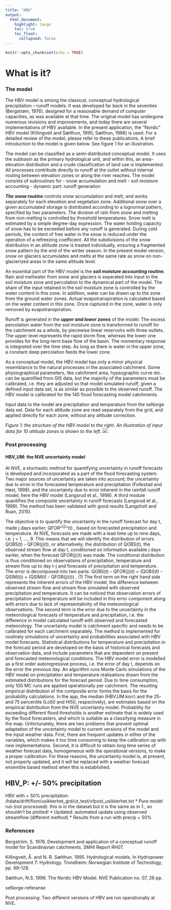 ```yaml
---
title: "HBV"
output: 
  html_document:
    highlight: tango
    toc: true
    toc_float:
      collapsed: false
---
```


```r
knitr::opts_chunk$set(echo = TRUE)
```


# What is it?
### The model

The HBV model is among the classical, conceptual hydrological precipitation – runoff models. It was developed far back in the seventies (Bergstrøm, 1976), designed for a reasonable demand of computer capacities, as was available at that time. The original model has undergone numerous revisions and improvements, and today there are several implementations of HBV available. In the present application, the “Nordic” HBV model (Killingveit and Sælthun, 1995; Sælthun, 1996) is used. For a detailed review of the model, please refer to these publications. A brief introduction to the model is given below. See figure 1 for an illustration.

The model can be classified as a semi-distributed conceptual model. It uses the subbasin as the primary hydrological unit, and within this, an area-elevation distribution and a crude classification of land use is implemented. All processes contribute directly to runoff at the outlet without internal routing between elevation zones or along the river reaches. The model consists of subroutines for 
-	snow accumulation and melt 
-	soil moisture accounting
-	dynamic part: runoff generation

***The snow routine*** controls snow accumulation and melt, and works separately for each elevation and vegetation zone. Additional snow over a given accumulated storage is distributed according to a lognormal pattern, specified by two parameters. The division of rain from snow and melting from non-melting is controlled by threshold temperatures. Snow melt is estimated by a simple degree-day expression. The water holding capacity of snow has to be exceeded before any runoff is generated. During cold periods, the content of free water in the snow is reduced under the operation of a refreezing coefficient. All the subdivisions of the snow distribution in an altitude zone is treated individually, ensuring a fragmented snow pattern by the end of the winter season. In the present model version, snow on glaciers accumulates and melts at the same rate as snow on non-glacierized areas in the same altitude level.

An essential part of the HBV model is the ***soil moisture accounting routine***. Rain and meltwater from snow and glaciers is separated into input to the soil moisture zone and percolation to the dynamical part of the model. The share of the input retained in the soil moisture zone is controlled by the water content in this zone. In addition, water can be drawn up to the zone from the ground water zones. Actual evapotranspiration is calculated based on the water content in this zone. Once captured in the zone, water is only removed by evapotranspiration.

Runoff is generated in the ***upper and lower zones*** of the model. The excess percolation water from the soil moisture zone is transformed to runoff for the catchment as a whole, by piecewise linear reservoirs with three outlets. The upper level represents the rapid storm flow, whereas the lower one provides for the long-term base flow of the basin. The momentary response is integrated over the time step. As long as there is water in the upper zone, a constant deep percolation feeds the lower zone.

As a conceptual model, the HBV model has only a minor physical resemblance to the natural processes in the associated catchment. Some physiographical parameters, like catchment area, hypsographic curve etc. can be quantified from GIS data, but the majority of the parameters must be calibrated, i.e. they are adjusted so that model simulated runoff, given a defined input data set, is as similar as possible to the observed runoff. The HBV model is calibrated for the 145 flood forecasting model catchments.

Input data to the model are precipitation and temperature from the seNorge data set. Data for each altitude zone are read separately from the grid, and applied directly for each zone, without any altitude correction.

*Figure 1: the structure of the HBV model to the right. An illustration of input data for 10 altitude zones is shown to the left.* ![](images/HBV_struktur.JPG)

### Post processing
#### HBV_UM: the NVE uncertainty model

At NVE, a stochastic method for quantifying uncertainty in runoff forecasts is developed and incorporated as a part of the flood forecasting system. Two major sources of uncertainty are taken into account; the uncertainty due to error in the forecasted temperature and precipitation (Follestad and Høst, 1998), and the uncertainty due to error inherent in the rainfall runoff model, here the HBV model (Langsrud et al., 1998). A third module quantifies the composite uncertainty in runoff forecasts (Langsrud et al., 1999). The method has been validated with good results (Langsholt and Ruan, 2015).

The objective is to quantify the uncertainty in the runoff forecast for day t, made j days earlier, QFOR^^(j)^^(t) , based on forecasted precipitation and temperature. At NVE, forecasts are made with a lead time up to nine days, i.e. j = 1, …, 9. This means that we will identify the distribution of errors QOBS(t) - QFOR(j)(t), or alternatively, the distribution of QOBS(t), the observed stream flow at day t, conditioned on information available j days earlier, when the forecast QFOR(j)(t) was made. The conditional distribution is thus conditioned on observations of precipitation, temperature and stream flow up to day t-j and forecasts of precipitation and temperature. The error is decomposed into two parts:
QOBS(t) - QFOR(j)(t) = (QOBS(t) - QSIM(t)) + (QSIM(t) - QFOR(j)(t)) .                       (1)
The first term on the right hand side represents the inherent errors of the HBV model, the difference between observed stream flow and stream flow simulated with observed precipitation and temperature. It can be noticed that observation errors of precipitation and temperature will be included in this error component along with errors due to lack of representativity of the meteorological observations. The second term is the error due to the uncertainty in the meteorological forecasts of temperature and precipitation, i.e. the difference in model calculated runoff with observed and forecasted meteorology.
The uncertainty model is catchment specific and needs to be calibrated for each catchment separately. The method is implemented for routinely simulations of uncertainty and probabilities associated with HBV model forecasts. Statistical distributions for temperature and precipitation in the forecast period are developed on the basis of historical forecasts and observation data, and include parameters that are dependent on present and forecasted meteorological conditions. The HBV model error is modelled as a first order autoregressive process, i.e. the error of day t, depends on the error the previous day.
An algorithm runs Monte Carlo simulations of the HBV model on precipitation and temperature realisations drawn from the estimated distributions for the forecast period. Due to time consumption, only 100 MC runs are applied operationally per catchment. The resulting empirical distribution of the composite error forms the basis for the probability calculations. In the app, the median (HBV.UM.korr) and the 25- and 75 percentile (Lo50 and Hi50, respectively), are estimates based on the empirical distribution from the NVE uncertainty model. Probability for exceeding different flood thresholds is another estimate that is widely used by the flood forecasters, and which is suitable as a classifying measure in the map.
Unfortunately, there are two problems that prevent optimal adaptation of the uncertainty model to current versions of the model and the input weather data. First, there are frequent updates in either of the variables, which makes it too time consuming to keep the calibration up with new implementations. Second, it is difficult to obtain long time series of weather forecast data, homogeneous with the operational versions, to make a proper calibration. For these reasons, the uncertainty model is, at present, not properly updated, and it will be replaced with a weather forecast ensemble based method when this is established.


## HBV_P: +/- 50% precipitation

HBV with + 50% precipitation: /hdata/drift/flom/usikkerhet_grd/ut_test/vfpost_usikkerhet.txt
 * Pure model run (not processed): this is in the dataset but it is the same as in 1., so shouldn't be plotted!
 * Updated: automated update using observed streamflow (different method)
 * Results from a run with precip + 50%

### References

Bergström, S. 1976. Development and application of a conceptual runoff model for Scandinavian catchments. SMHI Report RH07. 

Killingveit, Å. and N. R. Sælthun. 1995. Hydrological models. In Hydropower Development 7: Hydrology. Trondheim: Norwegian Institute of Technology, pp. 99-128.

Sælthun, N.S. 1996. The Nordic HBV Model. NVE Publication no. 07, 26 pp.

seNorge-referanse

Post processing: Two different versions of HBV are run operationally at NVE.



